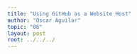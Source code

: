 ```yaml
---
title: "Using GitHub as a Website Host"
author: "Oscar Aguilar"
topic: "06"
layout: post
root: ../../../
---
```


